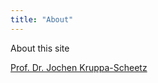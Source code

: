 ```yaml
---
title: "About"
---
```


About this site

[Prof. Dr. Jochen Kruppa-Scheetz](https://www.hs-osnabrueck.de/prof-dr-jochen-kruppa/)


